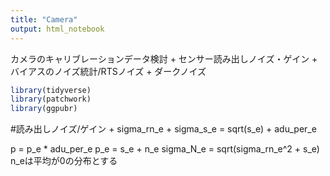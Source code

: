 ```yaml
---
title: "Camera"
output: html_notebook
---
```


カメラのキャリブレーションデータ検討
+ センサー読み出しノイズ・ゲイン
+ バイアスのノイズ統計/RTSノイズ
+ ダークノイズ

```r
library(tidyverse)
library(patchwork)
library(ggpubr)
```

#読み出しノイズ/ゲイン
+ sigma_rn_e
+ sigma_s_e = sqrt(s_e)
+ adu_per_e

p = p_e * adu_per_e
p_e = s_e + n_e
sigma_N_e = sqrt(sigma_rn_e^2 + s_e)
n_eは平均が0の分布とする



```r


```